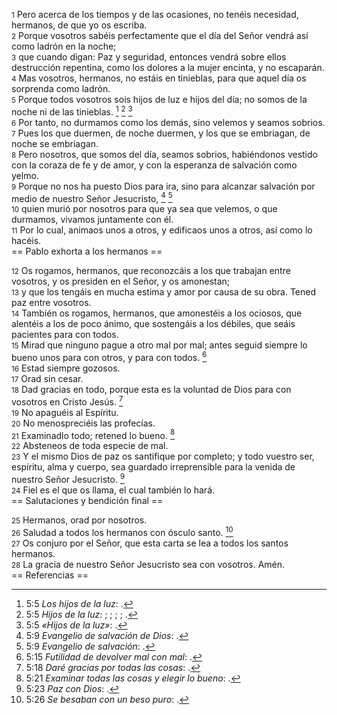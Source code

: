 {{anchor|1}} <small>1</small> Pero acerca de los tiempos y de las ocasiones, no tenéis necesidad, hermanos, de que yo os escriba.<br>
{{anchor|2}} <small>2</small> Porque vosotros sabéis perfectamente que el día del Señor vendrá así como ladrón en la noche;<br>
{{anchor|3}} <small>3</small> que cuando digan: Paz y seguridad, entonces vendrá sobre ellos destrucción repentina, como los dolores a la mujer encinta, y no escaparán.<br>
{{anchor|4}} <small>4</small> Mas vosotros, hermanos, no estáis en tinieblas, para que aquel día os sorprenda como ladrón.<br>
{{anchor|5}} <small>5</small> Porque todos vosotros sois hijos de luz e hijos del día; no somos de la noche ni de las tinieblas. <ref>5:5 ''Los hijos de la luz'': {{lib|LU|178|3|4}}.</ref> <ref>5:5 ''Hijos de la luz'': {{lib|LU|147|7|2}}; {{lib|LU|180|4|5}}; {{lib|LU|181|1|2}}; {{lib|LU|191|4|3}}; {{lib|LU|193|0|3}}.</ref> <ref>5:5 ''«Hijos de la luz»'': {{lib|LU|120|2|2}}.</ref><br>
{{anchor|6}} <small>6</small> Por tanto, no durmamos como los demás, sino velemos y seamos sobrios.<br>
{{anchor|7}} <small>7</small> Pues los que duermen, de noche duermen, y los que se embriagan, de noche se embriagan.<br>
{{anchor|8}} <small>8</small> Pero nosotros, que somos del día, seamos sobrios, habiéndonos vestido con la coraza de fe y de amor, y con la esperanza de salvación como yelmo.<br>
{{anchor|9}} <small>9</small> Porque no nos ha puesto Dios para ira, sino para alcanzar salvación por medio de nuestro Señor Jesucristo, <ref>5:9 ''Evangelio de salvación de Dios'': {{lib|LU|190|5|4}}.</ref> <ref>5:9 ''Evangelio de salvación'': {{lib|LU|190|4|1}}.</ref><br>
{{anchor|10}} <small>10</small> quien murió por nosotros para que ya sea que velemos, o que durmamos, vivamos juntamente con él.<br>
{{anchor|11}} <small>11</small> Por lo cual, animaos unos a otros, y edificaos unos a otros, así como lo hacéis.<br>
== Pablo exhorta a los hermanos ==

{{anchor|12}} <small>12</small> Os rogamos, hermanos, que reconozcáis a los que trabajan entre vosotros, y os presiden en el Señor, y os amonestan;<br>
{{anchor|13}} <small>13</small> y que los tengáis en mucha estima y amor por causa de su obra. Tened paz entre vosotros.<br>
{{anchor|14}} <small>14</small> También os rogamos, hermanos, que amonestéis a los ociosos, que alentéis a los de poco ánimo, que sostengáis a los débiles, que seáis pacientes para con todos.<br>
{{anchor|15}} <small>15</small> Mirad que ninguno pague a otro mal por mal; antes seguid siempre lo bueno unos para con otros, y para con todos. <ref>5:15 ''Futilidad de devolver mal con mal'': {{lib|LU|140|8|7}}.</ref><br>
{{anchor|16}} <small>16</small> Estad siempre gozosos.<br>
{{anchor|17}} <small>17</small> Orad sin cesar.<br>
{{anchor|18}} <small>18</small> Dad gracias en todo, porque esta es la voluntad de Dios para con vosotros en Cristo Jesús. <ref>5:18 ''Daré gracias por todas las cosas'': {{lib|LU|146|2|15}}.</ref><br>
{{anchor|19}} <small>19</small> No apaguéis al Espíritu.<br>
{{anchor|20}} <small>20</small> No menospreciéis las profecías.<br>
{{anchor|21}} <small>21</small> Examinadlo todo; retened lo bueno. <ref>5:21 ''Examinar todas las cosas y elegir lo bueno'': {{lib|LU|131|10|7}}.</ref><br>
{{anchor|22}} <small>22</small> Absteneos de toda especie de mal.<br>
{{anchor|23}} <small>23</small> Y el mismo Dios de paz os santifique por completo; y todo vuestro ser, espíritu, alma y cuerpo, sea guardado irreprensible para la venida de nuestro Señor Jesucristo. <ref>5:23 ''Paz con Dios'': {{lib|LU|143|2|6}}.</ref><br>
{{anchor|24}} <small>24</small> Fiel es el que os llama, el cual también lo hará.<br>
== Salutaciones y bendición final ==

{{anchor|25}} <small>25</small> Hermanos, orad por nosotros.<br>
{{anchor|26}} <small>26</small> Saludad a todos los hermanos con ósculo santo. <ref>5:26 ''Se besaban con un beso puro'': {{lib|LU|194|4|7}}.</ref><br>
{{anchor|27}} <small>27</small> Os conjuro por el Señor, que esta carta se lea a todos los santos hermanos.<br>
{{anchor|28}} <small>28</small> La gracia de nuestro Señor Jesucristo sea con vosotros. Amén.<br>
== Referencias ==

<references />
